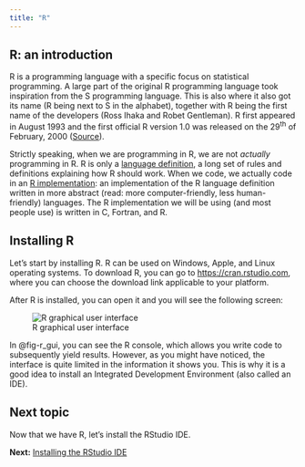 ```yaml
---
title: "R"
---
```


## R: an introduction

R is a programming language with a specific focus on statistical programming. A large part of the original R programming language took inspiration from the S programming language. This is also where it also got its name (R being next to S in the alphabet), together with R being the first name of the developers (Ross Ihaka and Robet Gentleman). R first appeared in August 1993 and the first official R version 1.0 was released on the 29^th^ of February, 2000 ([Source](https://en.wikipedia.org/wiki/R_(programming_language))). 

:::{.callout-note appearance="simple"}
Strictly speaking, when we are programming in R, we are not _actually_ programming in R. R is only a [language definition](https://cran.r-project.org/doc/manuals/r-release/R-lang.html), a long set of rules and definitions explaining how R should work. When we code, we actually code in an [R implementation](https://en.wikipedia.org/wiki/R_(programming_language)#Implementations): an implementation of the R language definition written in more abstract (read: more computer-friendly, less human-friendly) languages. The R implementation we will be using (and most people use) is written in C, Fortran, and R.
:::

## Installing R

Let's start by installing R. R can be used on Windows, Apple, and Linux operating systems. To download R, you can go to <https://cran.rstudio.com>, where you can choose the download link applicable to your platform.

After R is installed, you can open it and you will see the following screen:

![R graphical user interface](images/rgui.png){#fig-r_gui fig-alt="R graphical user interface" fig-align="center"}

In @fig-r_gui, you can see the R console, which allows you write code to subsequently yield results. However, as you might have noticed, the interface is quite limited in the information it shows you. This is why it is a good idea to install an Integrated Development Environment (also called an IDE).

## Next topic
Now that we have R, let's install the RStudio IDE.

**Next:** [Installing the RStudio IDE](rstudio.qmd)
